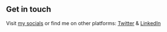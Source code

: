 ## Get in touch

Visit [my socials](https://linkt.ree/paul-rinaldi) or find me on other platforms: [Twitter](https://www.twitter.com/paulrinaldi_) & [LinkedIn](https://www.linkedin.com/in/paul-rinaldi/)
